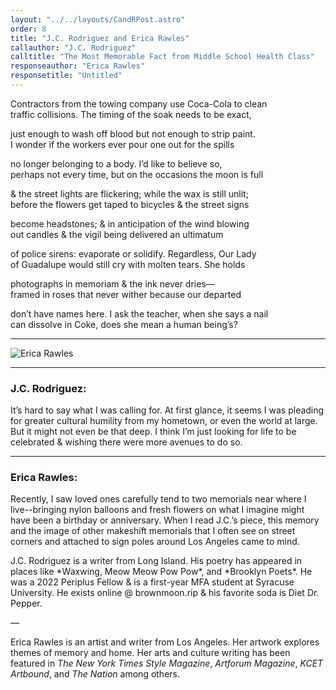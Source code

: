 ```yaml
---
layout: "../../layouts/CandRPost.astro"
order: 8
title: "J.C. Rodriguez and Erica Rawles"
callauthor: "J.C. Rodriguez"
calltitle: "The Most Memorable Fact from Middle School Health Class"
responseauthor: "Erica Rawles"
responsetitle: "Untitled"
---
```



<CandRItem id="call" title={frontmatter.calltitle} author={frontmatter.callauthor}>

Contractors from the towing company use Coca-Cola to clean
<br />traffic collisions. The timing of the soak needs to be exact, 

just enough to wash off blood but not enough to strip paint. 
<br />I wonder if the workers ever pour one out for the spills

no longer belonging to a body. I’d like to believe so, 
<br />perhaps not every time, but on the occasions the moon is full 

& the street lights are flickering; while the wax is still unlit;
<br />before the flowers get taped to bicycles & the street signs

become headstones; & in anticipation of the wind blowing 
<br />out candles & the vigil being delivered an ultimatum

of police sirens: evaporate or solidify. Regardless, Our Lady 
<br />of Guadalupe would still cry with molten tears. She holds

photographs in memoriam & the ink never dries—
<br />framed in roses that never wither because our departed 

don’t have names here. I ask the teacher, when she says a nail 
<br />can dissolve in Coke, does she mean a human being’s?


</CandRItem>

---

<CandRItem id="response" title={frontmatter.responsetitle} author={frontmatter.responseauthor}>


![Erica Rawles](/callandresponse/CandRImages/Erica.jpg)


</CandRItem>

---

<CandRItem id="call" title="Insights">

### J.C. Rodriguez:

It’s hard to say what I was calling for. At first glance, it seems I was pleading for greater cultural humility from my hometown, or even the world at large. But it might not even be that deep. I think I’m just looking for life to be celebrated & wishing there were more avenues to do so.

---

### Erica Rawles:

Recently, I saw loved ones carefully tend to two memorials near where I live--bringing nylon balloons and fresh flowers on what I imagine might have been a birthday or anniversary. When I read J.C.’s piece, this memory and the image of other makeshift memorials that I often see on street corners and attached to sign poles around Los Angeles came to mind.


</CandRItem>


<CandRBio>
<span class="darkText">J.C. Rodriguez</span> is a writer from Long Island. His poetry has appeared in places like *Waxwing, Meow Meow Pow Pow*, and *Brooklyn Poets*. He was a 2022 Periplus Fellow & is a first-year MFA student at Syracuse University. He exists online @ brownmoon.rip & his favorite soda is Diet Dr. Pepper.

—

<span class="darkText">Erica Rawles</span> is an artist and writer from Los Angeles. Her artwork explores themes of memory and home. Her arts and culture writing has been featured in *The New York Times Style Magazine*, *Artforum Magazine*, *KCET Artbound*, and *The Nation* among others. 
</CandRBio>
